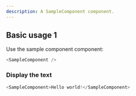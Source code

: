 ```yaml
---
description: A SampleComponent component.
---
```



## Basic usage 1

Use the sample component component:

```js
<SampleComponent />
```

### Display the text

```js live
<SampleComponent>Hello world!</SampleComponent>
```
